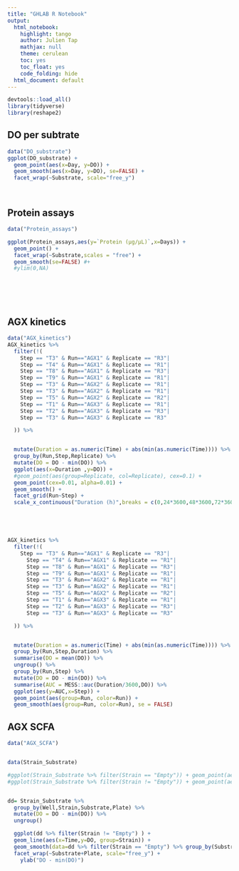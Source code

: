 ```yaml
---
title: "GHLAB R Notebook"
output:
  html_notebook: 
    highlight: tango
    author: Julien Tap
    mathjax: null
    theme: cerulean
    toc: yes
    toc_float: yes
    code_folding: hide
  html_document: default
---
```


```r

devtools::load_all()
library(tidyverse)
library(reshape2)

```


## DO per subtrate

```r


data("DO_substrate")
ggplot(DO_substrate) +
  geom_point(aes(x=Day, y=DO)) +
  geom_smooth(aes(x=Day, y=DO), se=FALSE) +
  facet_wrap(~Substrate, scale="free_y")




```



## Protein assays

```r

data("Protein_assays")

ggplot(Protein_assays,aes(y=`Protein (µg/µL)`,x=Days)) +
  geom_point() +
  facet_wrap(~Substrate,scales = "free") +
  geom_smooth(se=FALSE) #+
  #ylim(0,NA)







```






## AGX kinetics


```r

data("AGX_kinetics")
AGX_kinetics %>%
  filter(!(
    Step == "T3" & Run=="AGX1" & Replicate == "R3"|
    Step == "T4" & Run=="AGX1" & Replicate == "R1"|
    Step == "T8" & Run=="AGX1" & Replicate == "R3"|
    Step == "T9" & Run=="AGX1" & Replicate == "R1"|
    Step == "T3" & Run=="AGX2" & Replicate == "R1"|
    Step == "T3" & Run=="AGX2" & Replicate == "R1"|
    Step == "T5" & Run=="AGX2" & Replicate == "R2"|
    Step == "T1" & Run=="AGX3" & Replicate == "R1"|
    Step == "T2" & Run=="AGX3" & Replicate == "R3"|
    Step == "T3" & Run=="AGX3" & Replicate == "R3"

  )) %>%


  mutate(Duration = as.numeric(Time) + abs(min(as.numeric(Time)))) %>%
  group_by(Run,Step,Replicate) %>%
  mutate(DO = DO - min(DO)) %>%
  ggplot(aes(x=Duration ,y=DO)) +
  #geom_point(aes(group=Replicate, col=Replicate), cex=0.1) +
  geom_point(cex=0.01, alpha=0.01) +
  geom_smooth() +
  facet_grid(Run~Step) +
  scale_x_continuous("Duration (h)",breaks = c(0,24*3600,48*3600,72*3600), labels=c("0","24","48","72"))





AGX_kinetics %>%
  filter(!(
    Step == "T3" & Run=="AGX1" & Replicate == "R3"|
      Step == "T4" & Run=="AGX1" & Replicate == "R1"|
      Step == "T8" & Run=="AGX1" & Replicate == "R3"|
      Step == "T9" & Run=="AGX1" & Replicate == "R1"|
      Step == "T3" & Run=="AGX2" & Replicate == "R1"|
      Step == "T3" & Run=="AGX2" & Replicate == "R1"|
      Step == "T5" & Run=="AGX2" & Replicate == "R2"|
      Step == "T1" & Run=="AGX3" & Replicate == "R1"|
      Step == "T2" & Run=="AGX3" & Replicate == "R3"|
      Step == "T3" & Run=="AGX3" & Replicate == "R3"

  )) %>%


  mutate(Duration = as.numeric(Time) + abs(min(as.numeric(Time)))) %>%
  group_by(Run,Step,Duration) %>%
  summarise(DO = mean(DO)) %>%
  ungroup() %>%
  group_by(Run,Step) %>%
  mutate(DO = DO - min(DO)) %>%
  summarise(AUC = MESS::auc(Duration/3600,DO)) %>%
  ggplot(aes(y=AUC,x=Step)) +
  geom_point(aes(group=Run, color=Run)) +
  geom_smooth(aes(group=Run, color=Run), se = FALSE)

```



## AGX SCFA



```r

data("AGX_SCFA")



```






```r

data(Strain_Substrate)

#ggplot(Strain_Substrate %>% filter(Strain == "Empty")) + geom_point(aes(x=Time,y=DO)) + facet_wrap(~Substrate+Plate)
#ggplot(Strain_Substrate %>% filter(Strain != "Empty")) + geom_point(aes(x=Time,y=DO)) + facet_wrap(~Substrate+Plate)


dd= Strain_Substrate %>%
  group_by(Well,Strain,Substrate,Plate) %>%
  mutate(DO = DO - min(DO)) %>%
  ungroup()

  ggplot(dd %>% filter(Strain != "Empty") ) +
  geom_line(aes(x=Time,y=DO, group=Strain)) +
  geom_smooth(data=dd %>% filter(Strain == "Empty") %>% group_by(Substrate,Time, Plate) %>% summarise(DO = quantile(DO,0.95)), aes(x=Time,y=DO), col="red", se=F) +
  facet_wrap(~Substrate+Plate, scale="free_y") +
    ylab("DO - min(DO)")




```





